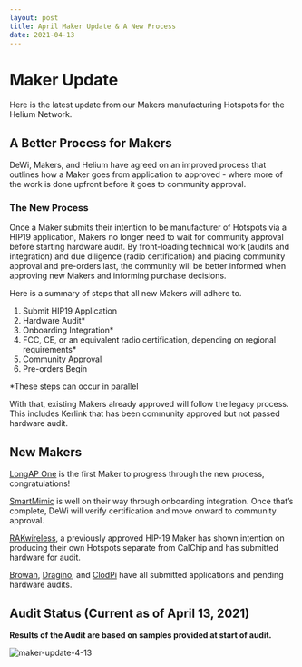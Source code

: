```yaml
---
layout: post
title: April Maker Update & A New Process
date: 2021-04-13
---
```


# Maker Update

Here is the latest update from our Makers manufacturing Hotspots for the Helium Network.

<!--truncate-->

## A Better Process for Makers

DeWi, Makers, and Helium have agreed on an improved process that outlines how a Maker goes from
application to approved - where more of the work is done upfront before it goes to community
approval.

### The New Process

Once a Maker submits their intention to be manufacturer of Hotspots via a HIP19 application, Makers
no longer need to wait for community approval before starting hardware audit. By front-loading
technical work (audits and integration) and due diligence (radio certification) and placing
community approval and pre-orders last, the community will be better informed when approving new
Makers and informing purchase decisions.

Here is a summary of steps that all new Makers will adhere to.

1. Submit HIP19 Application
2. Hardware Audit\*
3. Onboarding Integration\*
4. FCC, CE, or an equivalent radio certification, depending on regional requirements\*
5. Community Approval
6. Pre-orders Begin

\*These steps can occur in parallel

With that, existing Makers already approved will follow the legacy process. This includes Kerlink
that has been community approved but not passed hardware audit.

## New Makers

[LongAP One](https://github.com/HeNet/HIP/blob/feature/hip19-henet-application/0019-third-party-manufacturers/henet.md)
is the first Maker to progress through the new process, congratulations!

[SmartMimic](https://github.com/onterferon/HIP/blob/master/0019-third-party-manufacturers/Smart-Mimic.md)
is well on their way through onboarding integration. Once that’s complete, DeWi will verify
certification and move onward to community approval.

[RAKwireless](https://github.com/helium/HIP/blob/a23147091130841584950c00f346f2577459d588/0019-third-party-manufacturers/RAKwireless%20-%203rd-party%20manufacturer%20application.md),
a previously approved HIP-19 Maker has shown intention on producing their own Hotspots separate from
CalChip and has submitted hardware for audit.

[Browan](https://github.com/browanofficial/HIP/blob/patch-1/0019-third-party-manufacturers/Browan-Cellular-Gateway.md),
[Dragino](https://github.com/dragino/HIP/blob/master/0019-third-party-manufacturers/dragino.md), and
[ClodPi](https://github.com/clodpi/HIP/blob/master/0019-third-party-manufacturers/clodpi.md) have
all submitted applications and pending hardware audits.

## Audit Status (Current as of April 13, 2021)

**Results of the Audit are based on samples provided at start of audit.**

![maker-update-4-13](./maker-update-4-13.png)
